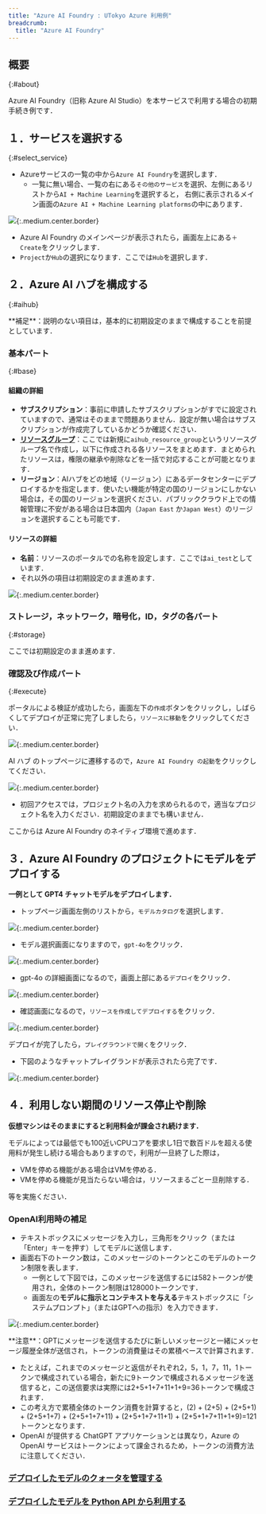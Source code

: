 ```yaml
---
title: "Azure AI Foundry : UTokyo Azure 利用例"
breadcrumb:
  title: "Azure AI Foundry"
---
```



## 概要
{:#about}

Azure AI Foundry（旧称 Azure AI Studio）を本サービスで利用する場合の初期手続き例です．

## １．サービスを選択する
{:#select_service}

<FirstTimeUsing type="details" />

- Azureサービスの一覧の中から`Azure AI Foundry`を選択します．
    - 一覧に無い場合、一覧の右にある`その他のサービス`を選択、左側にあるリストから`AI + Machine Learning`を選択すると， 右側に表示されるメイン画面の`Azure AI + Machine Learning platforms`の中にあります．

![](img/01_aistudio1.png){:.medium.center.border}

- Azure AI Foundry のメインページが表示されたら，画面左上にある`＋Create`をクリックします．
- `Project`か`Hub`の選択になります．ここでは`Hub`を選択します．

## ２．Azure AI ハブを構成する
{:#aihub}

<div class="box">
**補足**：説明のない項目は，基本的に初期設定のままで構成することを前提としています．
</div>

### 基本パート
{:#base}

#### 組織の詳細

- **サブスクリプション**：事前に申請したサブスクリプションがすでに設定されていますので、通常はそのままで問題ありません．設定が無い場合はサブスクリプションが作成完了しているかどうか確認ください．
- **[リソースグループ](https://learn.microsoft.com/ja-jp/azure/azure-resource-manager/management/manage-resource-groups-portal)**：ここでは新規に`aihub_resource_group`というリソースグループ名で作成し，以下に作成される各リソースをまとめます．まとめられたリソースは，権限の継承や削除などを一括で対応することが可能となります．
- **リージョン**：AIハブをどの地域（リージョン）にあるデータセンターにデプロイするかを指定します．使いたい機能が特定の国のリージョンにしかない場合は，その国のリージョンを選択ください．パブリッククラウド上での情報管理に不安がある場合は日本国内（`Japan East` か`Japan West`）のリージョンを選択することも可能です．

#### リソースの詳細

- **名前**：リソースのポータルでの名称を設定します．ここでは`ai_test`としています．
- それ以外の項目は初期設定のまま進めます．

![](img/02_aistudio2.png){:.medium.center.border}

### ストレージ，ネットワーク，暗号化，ID，タグの各パート
{:#storage}

ここでは初期設定のまま進めます．

### 確認及び作成パート
{:#execute}

ポータルによる検証が成功したら，画面左下の`作成`ボタンをクリックし，しばらくしてデプロイが正常に完了しましたら，`リソースに移動`をクリックしてください．

![](img/04_aistudio4.png){:.medium.center.border}

AI ハブ のトップページに遷移するので，`Azure AI Foundry の起動`をクリックしてください．

![](img/05_aistudio5.png){:.medium.center.border}

- 初回アクセスでは，プロジェクト名の入力を求められるので，適当なプロジェクト名を入力ください．初期設定のままでも構いません．

ここからは Azure AI Foundry のネイティブ環境で進めます．

## ３．Azure AI Foundry のプロジェクトにモデルをデプロイする

**一例として GPT4 チャットモデルをデプロイします．**

- トップページ画面左側のリストから，`モデルカタログ`を選択します．

![](img/01_aistudiogpt1.png){:.medium.center.border}

- モデル選択画面になりますので，`gpt-4o`をクリック．

![](img/02_aistudiogpt2.png){:.medium.center.border}

- gpt-4o の詳細画面になるので，画面上部にある`デプロイ`をクリック．

![](img/03_aistudiogpt3.png){:.medium.center.border}

- 確認画面になるので，`リソースを作成してデプロイする`をクリック．

![](img/04_aistudiogpt4.png){:.medium.center.border}

デプロイが完了したら，`プレイグラウンドで開く`をクリック．

- 下図のようなチャットプレイグランドが表示されたら完了です．

![](img/05_aistudiogpt5.png){:.medium.center.border}

## ４．利用しない期間のリソース停止や削除

**仮想マシンはそのままにすると利用料金が課金され続けます．**

モデルによっては最低でも100近いCPUコアを要求し1日で数百ドルを超える使用料が発生し続ける場合もありますので，利用が一旦終了した際は，

- VMを停める機能がある場合はVMを停める．
- VMを停める機能が見当たらない場合は，リソースまるごと一旦削除する．

等を実施ください．

### OpenAI利用時の補足

- テキストボックスにメッセージを入力し，三角形をクリック（または「Enter」キーを押す）してモデルに送信します．
- 画面右下のトークン数は，このメッセージのトークンとこのモデルのトークン制限を表します．
  - 一例として下図では，このメッセージを送信するには582トークンが使用され，全体のトークン制限は128000トークンです．
  - 画面左の**モデルに指示とコンテキストを与える**テキストボックスに「システムプロンプト」（またはGPTへの指示）を入力できます．

![](img/06_aistudiogpt6.png){:.medium.center.border}

<div class="box">
**注意**：GPTにメッセージを送信するたびに新しいメッセージと一緒にメッセージ履歴全体が送信され，トークンの消費量はその累積ベースで計算されます．
 
- たとえば，これまでのメッセージと返信がそれぞれ2，5，1，7，11，1トークンで構成されている場合，新たに9トークンで構成されるメッセージを送信すると，この送信要求は実際には2+5+1+7+11+1+9=36トークンで構成されます．
- この考え方で累積全体のトークン消費を計算すると，(2) + (2+5) + (2+5+1) + (2+5+1+7) + (2+5+1+7+11) + (2+5+1+7+11+1) + (2+5+1+7+11+1+9)=121 トークンとなります．
- OpenAI が提供する ChatGPT アプリケーションとは異なり，Azure の OpenAI サービスはトークンによって課金されるため，トークンの消費方法に注意してください．
</div>

### [デプロイしたモデルのクォータを管理する](/research_computing/utokyo_azure/ai/quota)

### [デプロイしたモデルを Python API から利用する](/research_computing/utokyo_azure/ai/python)
